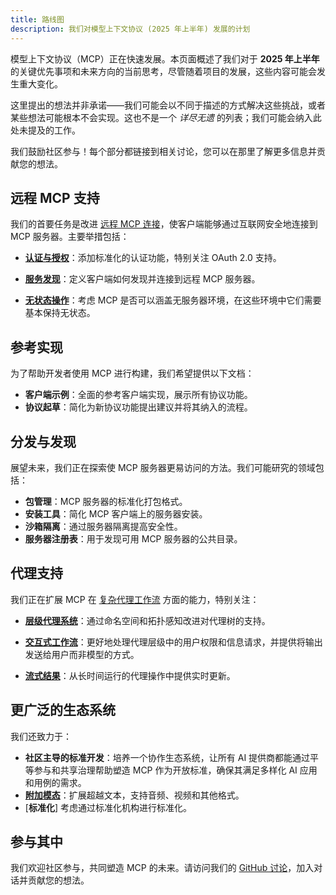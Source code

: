 ```yaml
---
title: 路线图
description: 我们对模型上下文协议 (2025 年上半年) 发展的计划
---
```


模型上下文协议（MCP）正在快速发展。本页面概述了我们对于 **2025 年上半年** 的关键优先事项和未来方向的当前思考，尽管随着项目的发展，这些内容可能会发生重大变化。

<Note>这里提出的想法并非承诺——我们可能会以不同于描述的方式解决这些挑战，或者某些想法可能根本不会实现。这也不是一个 _详尽无遗_ 的列表；我们可能会纳入此处未提及的工作。</Note>

我们鼓励社区参与！每个部分都链接到相关讨论，您可以在那里了解更多信息并贡献您的想法。

## 远程 MCP 支持

我们的首要任务是改进 [远程 MCP 连接](https://github.com/modelcontextprotocol/specification/discussions/112)，使客户端能够通过互联网安全地连接到 MCP 服务器。主要举措包括：

- [**认证与授权**](https://github.com/modelcontextprotocol/specification/discussions/64)：添加标准化的认证功能，特别关注 OAuth 2.0 支持。

- [**服务发现**](https://github.com/modelcontextprotocol/specification/discussions/69)：定义客户端如何发现并连接到远程 MCP 服务器。

- [**无状态操作**](https://github.com/modelcontextprotocol/specification/discussions/102)：考虑 MCP 是否可以涵盖无服务器环境，在这些环境中它们需要基本保持无状态。

## 参考实现

为了帮助开发者使用 MCP 进行构建，我们希望提供以下文档：

- **客户端示例**：全面的参考客户端实现，展示所有协议功能。
- **协议起草**：简化为新协议功能提出建议并将其纳入的流程。

## 分发与发现

展望未来，我们正在探索使 MCP 服务器更易访问的方法。我们可能研究的领域包括：

- **包管理**：MCP 服务器的标准化打包格式。
- **安装工具**：简化 MCP 客户端上的服务器安装。
- **沙箱隔离**：通过服务器隔离提高安全性。
- **服务器注册表**：用于发现可用 MCP 服务器的公共目录。

## 代理支持

我们正在扩展 MCP 在 [复杂代理工作流](https://github.com/modelcontextprotocol/specification/discussions/111) 方面的能力，特别关注：

- [**层级代理系统**](https://github.com/modelcontextprotocol/specification/discussions/94)：通过命名空间和拓扑感知改进对代理树的支持。

- [**交互式工作流**](https://github.com/modelcontextprotocol/specification/issues/97)：更好地处理代理层级中的用户权限和信息请求，并提供将输出发送给用户而非模型的方式。

- [**流式结果**](https://github.com/modelcontextprotocol/specification/issues/117)：从长时间运行的代理操作中提供实时更新。

## 更广泛的生态系统

我们还致力于：

- **社区主导的标准开发**：培养一个协作生态系统，让所有 AI 提供商都能通过平等参与和共享治理帮助塑造 MCP 作为开放标准，确保其满足多样化 AI 应用和用例的需求。
- [**附加模态**](https://github.com/modelcontextprotocol/specification/discussions/88)：扩展超越文本，支持音频、视频和其他格式。
- [**标准化**] 考虑通过标准化机构进行标准化。

## 参与其中

我们欢迎社区参与，共同塑造 MCP 的未来。请访问我们的 [GitHub 讨论](https://github.com/orgs/modelcontextprotocol/discussions)，加入对话并贡献您的想法。
